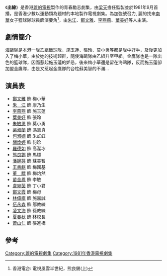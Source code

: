 {{亞視劇集 
| 中文劇名 = 出線
| 英文劇名 = My Way
| 圖像 =
| 製作年份 = 1981年
| RTV首播日期 = 1981年9月1日
| RTV首播時間 = 
| 監製 = [[梁天_(香港)|梁　天]]
| 製作統籌 = [[何發明|何發明]]、[[陳志成|陳志成]]
| 編導 = {{nowrap|[[楊錦泉|楊錦泉]]、[[王心慰|王心慰]]、[[李愛琼|李愛琼]]、[[丁亮|丁　亮]]、<br/>[[陳綺文|陳綺文]]}}
| 助理編導 = {{nowrap|[[譚新源|譚新源]]、[[陳綺文|陳綺文]]、[[李京祺|李京祺]]、[[王冠輝|王冠輝]]、<br/>[[黃瑞傳|黃瑞傳]]}}
| 故事 = [[程潔茵|程潔茵]]、[[吳偉榮|吳偉榮]]
| 編審 = [[程潔茵|程潔茵]]
| 編劇 = {{nowrap|[[麥石麟|麥石麟]]、[[王啟基|王啟基]]、[[譚德強|譚德強]]、[[鄧潤良|鄧潤良]]、<br/>[[盧新燕|盧新燕]]}} 
| 集數 = 20
| 劇種 = 運動、勵志
| 主演 = {{nowrap|[[鄭文雅|鄭文雅]]、[[朱江|朱　江]]、[[李燕燕_(演員)|李燕燕]]、[[葉美好|葉美好]]、<br/>[[朱敏思|朱敏思]]、[[梁淑蘭|梁淑蘭]]、[[何淑嫻|何淑嫻]]、[[王書麒|王書麒]]}} 
| 主題曲 = 出線
| 作曲 = [[黎小田|黎小田]]
| 填詞 = [[盧國沾|盧國沾]]
| 主唱 = [[林嘉寶|林嘉寶]]
| 插曲 = 只要愛情活着
| 作曲3 = [[黎小田|黎小田]]
| 填詞3 = [[盧國沾|盧國沾]]
| 主唱3 = [[林嘉寶|林嘉寶]]
}}

《'''出線'''》是香港[[麗的電視|麗的電視]]製作的青春勵志劇集，由[[梁天_(香港)|梁天]]擔任監製並於1981年9月首播，是香港少數以運動類為題材的本地製作電視劇集。為加強號召力, 麗的找來[[南華體育會|南華]]女子籃球隊球員飾演要角<ref>香港電台: 電視風雲半世紀，熊良錫(上)</ref>，由[[朱江|朱江]]、[[鄭文雅|鄭文雅]]、[[李燕燕_(演員)|李燕燕]]、[[葉美好|葉美好]]等人主演。

==劇情簡介==
海鷗隊是本港一隊乙組籃球隊，施玉蓮、張玲、莫小勇等都是隊中好手，及後更加入了梅小華，由於她的技術超群，隨使海鷗隊由乙組升至甲組。金鷹隊也是一隊出色的籃球隊，因而惹起施玉蓮的妒忌，後來梅小華還是留在海鷗隊，反而施玉蓮卻加盟金鷹隊，由是又惹起金鷹隊的台柱蘇美智的不滿...

==演員表==
*[[鄭文雅|鄭文雅]] 飾 梅小華
*[[朱江|朱　江]] 飾 康乃生
*[[李燕燕_(演員)|李燕燕]] 飾 施玉蓮
*[[葉美好|葉美好]] 飾 張玲
*[[朱敏思|朱敏思]] 飾 莫小勇
*[[梁淑蘭|梁淑蘭]] 飾 馮慧貞
*[[何淑嫻|何淑嫻]] 飾 朱虹虹
*[[關煥婷|關煥婷]] 飾 何珍
*[[羅德如|羅德如]] 飾 高潔冰
*[[熊良錫|熊良錫]] 飾 馬標
*[[潘婉芬|潘婉芬]] 飾 蘇美智
*[[王書麒|王書麒]] 飾 梅國基
*[[董驃|董　驃]] 飾 梅灼然
*[[苗金鳳|苗金鳳]] 飾 李敏
*[[盧宛茵|盧宛茵]] 飾 丁小君
*[[鄭文霞|鄭文霞]] 飾 梅母
*[[林偉祺|林偉祺]] 飾 施嘉誠
*[[伍永森|伍永森]] 飾 鄔教練
*[[凌文海|凌文海]] 飾 孫教練
*[[夏春秋|夏春秋]] 飾 林校長
*[[蕭山仁|蕭山仁]] 飾 張進橋

==參考==

[[Category:麗的電視劇集|Category:麗的電視劇集]]
[[Category:1981年香港電視劇集|Category:1981年香港電視劇集]]